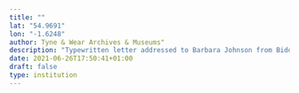 ```yaml
---
title: ""
lat: "54.9691"
lon: "-1.6248"
author: Tyne & Wear Archives & Museums"
description: "Typewritten letter addressed to Barbara Johnson from Biddy Baxter, Editor of BBC tv's 'Blue Peter'. The letter is dated February 1968 and congratulates Barbara on being a runner up in the Blue Peter Annual competition."
date: 2021-06-26T17:50:41+01:00
draft: false
type: institution
---
```

